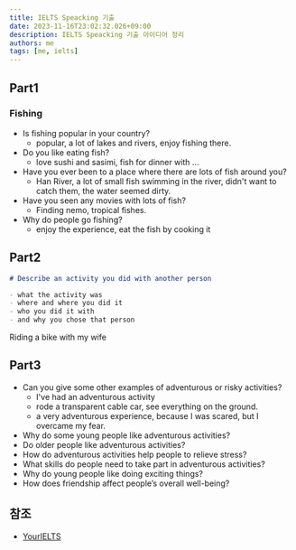 ```yaml
---
title: IELTS Speacking 기출
date: 2023-11-16T23:02:32.026+09:00
description: IELTS Speacking 기출 아이디어 정리
authors: me
tags: [me, ielts]
---
```


## Part1

### Fishing

- Is fishing popular in your country?
  - popular, a lot of lakes and rivers, enjoy fishing there.
- Do you like eating fish?
  - love sushi and sasimi, fish for dinner with ...
- Have you ever been to a place where there are lots of fish around you?
  - Han River, a lot of small fish swimming in the river, didn't want to catch them, the water seemed dirty.
- Have you seen any movies with lots of fish?
  - Finding nemo, tropical fishes.
- Why do people go fishing?
  - enjoy the experience, eat the fish by cooking it

## Part2

```md
# Describe an activity you did with another person

- what the activity was
- where and where you did it
- who you did it with
- and why you chose that person
```

Riding a bike with my wife

## Part3

- Can you give some other examples of adventurous or risky activities?
  - I've had an adventurous activity
  - rode a transparent cable car, see everything on the ground.
  - a very adventurous experience, because I was scared, but I overcame my fear.
- Why do some young people like adventurous activities?
- Do older people like adventurous activities?
- How do adventurous activities help people to relieve stress?
- What skills do people need to take part in adventurous activities?
- Why do young people like doing exciting things?
- How does friendship affect people’s overall well-being?

## 참조

- [YourIELTS](https://yourielts.net/)
